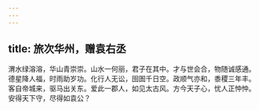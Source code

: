 ```yaml
---
---
---
```

title: 旅次华州，赠袁右丞
---



渭水绿溶溶，华山青崇崇。山水一何丽，君子在其中。才与世会合，物随诚感通。德星降人福，时雨助岁功。化行人无讼，囹圄千日空。政顺气亦和，黍稷三年丰。客自帝城来，驱马出关东。爱此一郡人，如见太古风。方今天子心，忧人正忡忡。安得天下守，尽得如袁公？